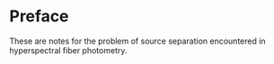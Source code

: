 # Preface {.unnumbered}

These are notes for the problem of source separation encountered in hyperspectral fiber photometry.